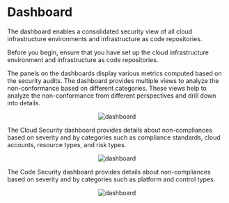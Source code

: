 
# Dashboard

<Tabs>
  <TabItem value="dashboard" label="Dashboard" default>
    The dashboard enables a consolidated security view of all cloud infrastructure environments and infrastructure as code repositories. <p/>Before you begin, ensure that you have set up the cloud infrastructure environment and infrastructure as code repositories. <p/>The panels on the dashboards display various metrics computed based on the security audits. The dashboard provides multiple views to analyze the non-conformance based on different categories. These views help to analyze the non-conformance from different perspectives and drill down into details.<p/>
    <p align="center">
      <img src={useBaseUrl('/img/page-4.png')} alt="dashboard" />
    </p>
  </TabItem>
  <TabItem value="clouddashboard" label="Cloud Security">
    The Cloud Security dashboard provides details about non-compliances based on severity and by categories such as compliance standards, cloud accounts, resource types, and risk types.<p/>
    <p align="center">
      <img src={useBaseUrl('/img/page-2.png')} alt="dashboard" />
    </p>
  </TabItem>
  <TabItem value="codedashboard" label="Code Security">
    The Code Security dashboard provides details about non-compliances based on severity and by categories such as platform and control types.<p/>
    <p align="center">
      <img src={useBaseUrl('/img/page-1.png')} alt="dashboard" />
    </p>
  </TabItem>
</Tabs>